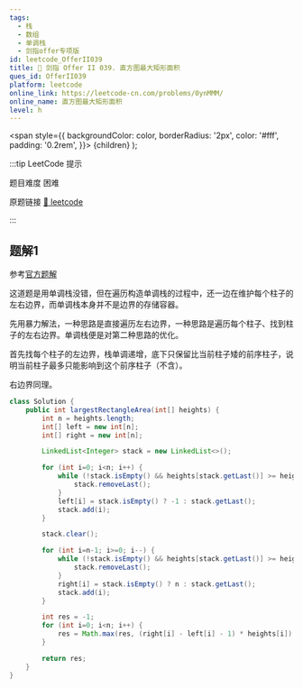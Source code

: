```yaml
---
tags:
  - 栈
  - 数组
  - 单调栈
  - 剑指offer专项版
id: leetcode_OfferII039
title: 🔴 剑指 Offer II 039. 直方图最大矩形面积
ques_id: OfferII039
platform: leetcode
online_link: https://leetcode-cn.com/problems/0ynMMM/
online_name: 直方图最大矩形面积
level: h
---
```


  <span
    style={{
      backgroundColor: color,
      borderRadius: '2px',
      color: '#fff',
      padding: '0.2rem',
    }}>
    {children}
  </span>
);

:::tip LeetCode 提示

题目难度 <Highlight color="#ff375f">困难</Highlight>

原题链接 [🔗 leetcode](https://leetcode-cn.com/problems/0ynMMM/)

:::

## 题解1

参考[官方题解](https://leetcode-cn.com/problems/largest-rectangle-in-histogram/solution/zhu-zhuang-tu-zhong-zui-da-de-ju-xing-by-leetcode-/)

这道题是用单调栈没错，但在遍历构造单调栈的过程中，还一边在维护每个柱子的左右边界，而单调栈本身并不是边界的存储容器。

先用暴力解法，一种思路是直接遍历左右边界，一种思路是遍历每个柱子、找到柱子的左右边界。单调栈便是对第二种思路的优化。

首先找每个柱子的左边界，栈单调递增，底下只保留比当前柱子矮的前序柱子，说明当前柱子最多只能影响到这个前序柱子（不含）。

右边界同理。

```java
class Solution {
    public int largestRectangleArea(int[] heights) {
        int n = heights.length;
        int[] left = new int[n];
        int[] right = new int[n];

        LinkedList<Integer> stack = new LinkedList<>();

        for (int i=0; i<n; i++) {
            while (!stack.isEmpty() && heights[stack.getLast()] >= heights[i]) {
                stack.removeLast();
            }
            left[i] = stack.isEmpty() ? -1 : stack.getLast();
            stack.add(i);
        }

        stack.clear();

        for (int i=n-1; i>=0; i--) {
            while (!stack.isEmpty() && heights[stack.getLast()] >= heights[i]) {
                stack.removeLast();
            }
            right[i] = stack.isEmpty() ? n : stack.getLast();
            stack.add(i);
        }

        int res = -1;
        for (int i=0; i<n; i++) {
            res = Math.max(res, (right[i] - left[i] - 1) * heights[i]);
        }

        return res;
    }
}

```
